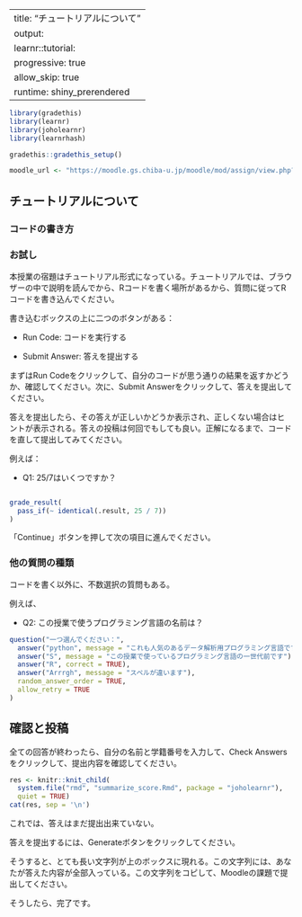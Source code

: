 
---
title: "チュートリアルについて"
output:
  learnr::tutorial:
    progressive: true
    allow_skip: true
runtime: shiny_prerendered
---

```r
library(gradethis)
library(learnr)
library(joholearnr)
library(learnrhash)

gradethis::gradethis_setup()

moodle_url <- "https://moodle.gs.chiba-u.jp/moodle/mod/assign/view.php?id=1267814"
```

## チュートリアルについて

### コードの書き方

### お試し

本授業の宿題はチュートリアル形式になっている。チュートリアルでは、ブラウザーの中で説明を読んでから、Rコードを書く場所があるから、質問に従ってRコードを書き込んでください。

書き込むボックスの上に二つのボタンがある：

- Run Code: コードを実行する

- Submit Answer: 答えを提出する

まずはRun Codeをクリックして、自分のコードが思う通りの結果を返すかどうか、確認してください。次に、Submit Answerをクリックして、答えを提出してください。

答えを提出したら、その答えが正しいかどうか表示され、正しくない場合はヒントが表示される。答えの投稿は何回でもしても良い。正解になるまで、コードを直して提出してみてください。

例えば：

- Q1: 25/7はいくつですか？

```r

```

```r
grade_result(
  pass_if(~ identical(.result, 25 / 7))
)
```

「Continue」ボタンを押して次の項目に進んでください。

### 他の質問の種類

コードを書く以外に、不数選択の質問もある。

例えば、

- Q2: この授業で使うプログラミング言語の名前は？

```r
question("一つ選んでください：",
  answer("python", message = "これも人気のあるデータ解析用プログラミング言語ですが、この授業では使わない"),
  answer("S", message = "この授業で使っているプログラミング言語の一世代前です"),
  answer("R", correct = TRUE),
  answer("Arrrgh", message = "スペルが違います"),
  random_answer_order = TRUE,
  allow_retry = TRUE
)
```

## 確認と投稿

全ての回答が終わったら、自分の名前と学籍番号を入力して、Check Answersをクリックして、提出内容を確認してください。

```r
res <- knitr::knit_child(
  system.file("rmd", "summarize_score.Rmd", package = "joholearnr"),
  quiet = TRUE)
cat(res, sep = '\n')
```

これでは、答えはまだ提出出来ていない。

答えを提出するには、Generateボタンをクリックしてください。

そうすると、とても長い文字列が上のボックスに現れる。この文字列には、あなたが答えた内容が全部入っている。この文字列をコピして、Moodleの課題で提出してください。

そうしたら、完了です。
